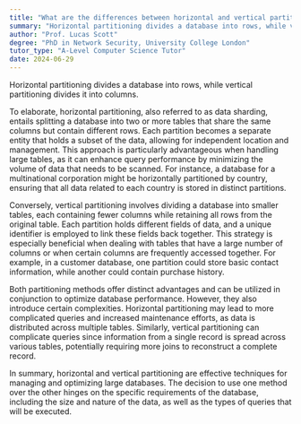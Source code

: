 ```yaml
---
title: "What are the differences between horizontal and vertical partitioning in a database?"
summary: "Horizontal partitioning divides a database into rows, while vertical partitioning divides it into columns."
author: "Prof. Lucas Scott"
degree: "PhD in Network Security, University College London"
tutor_type: "A-Level Computer Science Tutor"
date: 2024-06-29
---
```


Horizontal partitioning divides a database into rows, while vertical partitioning divides it into columns.

To elaborate, horizontal partitioning, also referred to as data sharding, entails splitting a database into two or more tables that share the same columns but contain different rows. Each partition becomes a separate entity that holds a subset of the data, allowing for independent location and management. This approach is particularly advantageous when handling large tables, as it can enhance query performance by minimizing the volume of data that needs to be scanned. For instance, a database for a multinational corporation might be horizontally partitioned by country, ensuring that all data related to each country is stored in distinct partitions.

Conversely, vertical partitioning involves dividing a database into smaller tables, each containing fewer columns while retaining all rows from the original table. Each partition holds different fields of data, and a unique identifier is employed to link these fields back together. This strategy is especially beneficial when dealing with tables that have a large number of columns or when certain columns are frequently accessed together. For example, in a customer database, one partition could store basic contact information, while another could contain purchase history.

Both partitioning methods offer distinct advantages and can be utilized in conjunction to optimize database performance. However, they also introduce certain complexities. Horizontal partitioning may lead to more complicated queries and increased maintenance efforts, as data is distributed across multiple tables. Similarly, vertical partitioning can complicate queries since information from a single record is spread across various tables, potentially requiring more joins to reconstruct a complete record.

In summary, horizontal and vertical partitioning are effective techniques for managing and optimizing large databases. The decision to use one method over the other hinges on the specific requirements of the database, including the size and nature of the data, as well as the types of queries that will be executed.
    